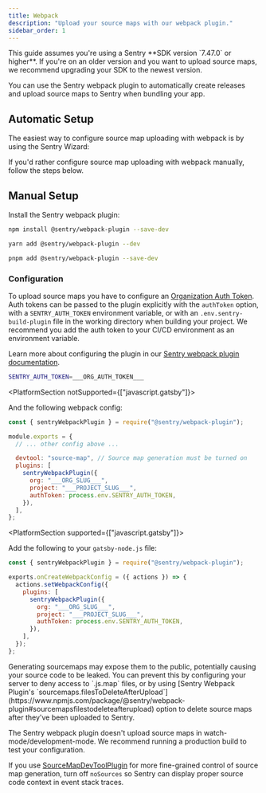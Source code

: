 ```yaml
---
title: Webpack
description: "Upload your source maps with our webpack plugin."
sidebar_order: 1
---
```


<Note>
This guide assumes you're using a Sentry **SDK version `7.47.0` or higher**. If you're on an older version and you want to upload source maps, we recommend upgrading your SDK to the newest version.

</Note>

You can use the Sentry webpack plugin to automatically create releases and upload source maps to Sentry when bundling your app.

## Automatic Setup

The easiest way to configure source map uploading with webpack is by using the Sentry Wizard:

<Include name="sourcemaps-wizard-instructions.mdx" />

If you'd rather configure source map uploading with webpack manually, follow the steps below.

## Manual Setup

Install the Sentry webpack plugin:

```bash {tabTitle:npm}
npm install @sentry/webpack-plugin --save-dev
```

```bash {tabTitle:yarn}
yarn add @sentry/webpack-plugin --dev
```

```bash {tabTitle:pnpm}
pnpm add @sentry/webpack-plugin --save-dev
```

### Configuration

To upload source maps you have to configure an [Organization Auth Token](https://sentry.io/orgredirect/organizations/:orgslug/settings/auth-tokens/).
Auth tokens can be passed to the plugin explicitly with the `authToken` option, with a `SENTRY_AUTH_TOKEN` environment variable, or with an `.env.sentry-build-plugin` file in the working directory when building your project.
We recommend you add the auth token to your CI/CD environment as an environment variable.

Learn more about configuring the plugin in our [Sentry webpack plugin documentation](https://www.npmjs.com/package/@sentry/webpack-plugin).

<OrgAuthTokenNote />

```bash {filename:.env.sentry-build-plugin}
SENTRY_AUTH_TOKEN=___ORG_AUTH_TOKEN___
```

<PlatformSection notSupported={["javascript.gatsby"]}>


And the following webpack config:

```javascript {filename:webpack.config.js}
const { sentryWebpackPlugin } = require("@sentry/webpack-plugin");

module.exports = {
  // ... other config above ...

  devtool: "source-map", // Source map generation must be turned on
  plugins: [
    sentryWebpackPlugin({
      org: "___ORG_SLUG___",
      project: "___PROJECT_SLUG___",
      authToken: process.env.SENTRY_AUTH_TOKEN,
    }),
  ],
};
```

</PlatformSection>

<PlatformSection supported={["javascript.gatsby"]}>

Add the following to your `gatsby-node.js` file:


```javascript {filename:gatsby-node.js}
const { sentryWebpackPlugin } = require("@sentry/webpack-plugin");

exports.onCreateWebpackConfig = ({ actions }) => {
  actions.setWebpackConfig({
    plugins: [
      sentryWebpackPlugin({
        org: "___ORG_SLUG___",
        project: "___PROJECT_SLUG___",
        authToken: process.env.SENTRY_AUTH_TOKEN,
      }),
    ],
  });
};
```

</PlatformSection>

<Alert>
  Generating sourcemaps may expose them to the public, potentially causing your
  source code to be leaked. You can prevent this by configuring your server to deny access to `.js.map` files, or by
  using [Sentry Webpack Plugin's
  `sourcemaps.filesToDeleteAfterUpload`](https://www.npmjs.com/package/@sentry/webpack-plugin#sourcemapsfilestodeleteafterupload)
  option to delete source maps after they've been uploaded to Sentry.
</Alert>

<Note>

The Sentry webpack plugin doesn't upload source maps in watch-mode/development-mode.
We recommend running a production build to test your configuration.

</Note>

<Note>

If you use [SourceMapDevToolPlugin](https://webpack.js.org/plugins/source-map-dev-tool-plugin) for more fine-grained control of source map generation, turn off `noSources` so Sentry can display proper source code context in event stack traces.

</Note>
